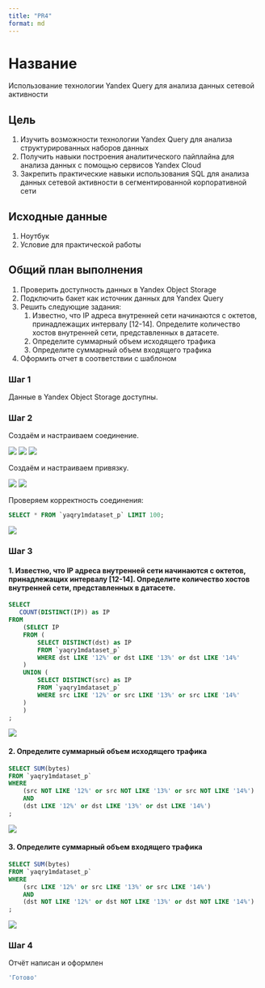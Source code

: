 ```yaml
---
title: "PR4"
format: md
---
```


# Название

Использование технологии Yandex Query для анализа данных сетевой активности

## Цель

1.  Изучить возможности технологии Yandex Query для анализа структурированных наборов данных
2.  Получить навыки построения аналитического пайплайна для анализа данных с помощью сервисов Yandex Cloud
3.  Закрепить практические навыки использования SQL для анализа данных сетевой активности в сегментированной корпоративной сети

## Исходные данные

1.  Ноутбук
2.  Условие для практической работы

## Общий план выполнения

1.  Проверить доступность данных в Yandex Object Storage
2.  Подключить бакет как источник данных для Yandex Query
3.  Решить следующие задания:
    1.  Известно, что IP адреса внутренней сети начинаются с октетов, принадлежащих интервалу \[12-14\]. Определите количество хостов внутренней сети, представленных в датасете.
    2.  Определите суммарный объем исходящего трафика
    3.  Определите суммарный объем входящего трафика
4.  Оформить отчет в соответствии с шаблоном

### Шаг 1

Данные в Yandex Object Storage доступны.

### Шаг 2

Создаём и настраиваем соединение.

![](../img/img4_1.png) ![](../img/img4_2.png) ![](../img/img4_3.png)

Создаём и настраиваем привязку.

![](../img/img4_4.png) ![](../img/img4_5.png)

Проверяем корректность соединения:

``` sql
SELECT * FROM `yaqry1mdataset_p` LIMIT 100;
```

![](../img/img4_6.png)

### Шаг 3

#### 1. Известно, что IP адреса внутренней сети начинаются с октетов, принадлежащих интервалу \[12-14\]. Определите количество хостов внутренней сети, представленных в датасете.

``` sql
SELECT
   COUNT(DISTINCT(IP)) as IP
FROM
    (SELECT IP 
    FROM (
        SELECT DISTINCT(dst) as IP
        FROM `yaqry1mdataset_p`
        WHERE dst LIKE '12%' or dst LIKE '13%' or dst LIKE '14%'
    )
    UNION (
        SELECT DISTINCT(src) as IP
        FROM `yaqry1mdataset_p`
        WHERE src LIKE '12%' or src LIKE '13%' or src LIKE '14%'
    )
    )
;
```

![](../img/img4_7.png)

#### 2. Определите суммарный объем исходящего трафика

``` sql
SELECT SUM(bytes)
FROM `yaqry1mdataset_p`
WHERE 
    (src NOT LIKE '12%' or src NOT LIKE '13%' or src NOT LIKE '14%')
    AND
    (dst LIKE '12%' or dst LIKE '13%' or dst LIKE '14%')
;
```

![](../img/img4_9.png)

#### 3. Определите суммарный объем входящего трафика

``` sql
SELECT SUM(bytes)
FROM `yaqry1mdataset_p`
WHERE 
    (src LIKE '12%' or src LIKE '13%' or src LIKE '14%')
    AND
    (dst NOT LIKE '12%' or dst NOT LIKE '13%' or dst NOT LIKE '14%')
;
```

![](../img/img4_8.png)

### Шаг 4

Отчёт написан и оформлен

``` r
'Готово'
```
